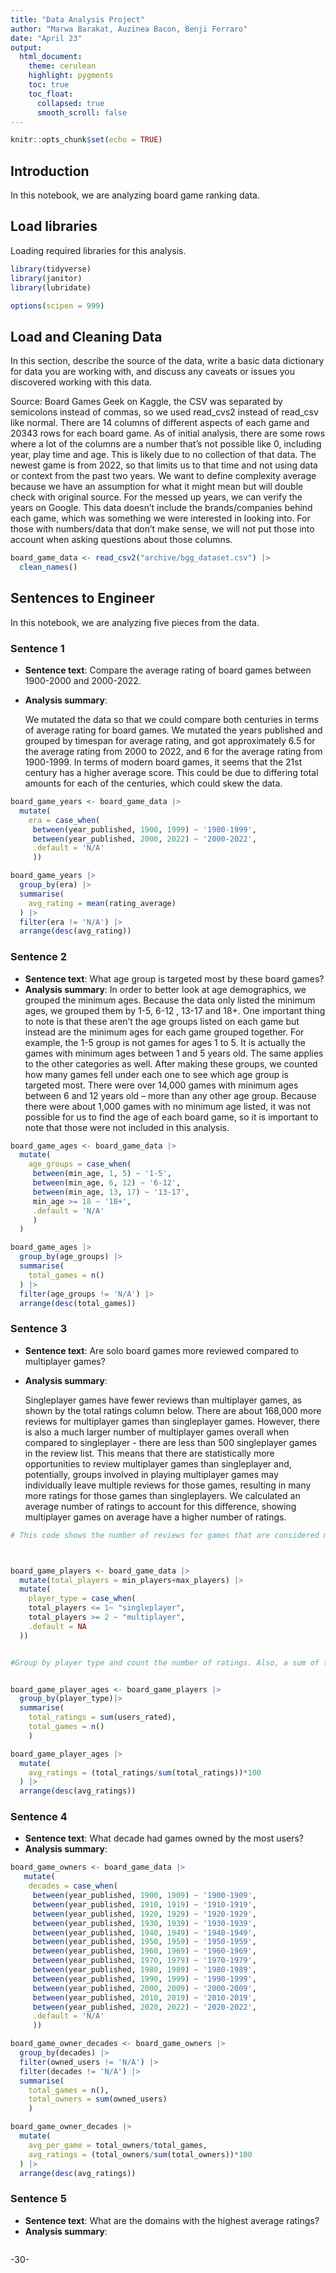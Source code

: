 ```yaml
---
title: "Data Analysis Project"
author: "Marwa Barakat, Auzinea Bacon, Benji Ferraro"
date: "April 23"
output:
  html_document:
    theme: cerulean
    highlight: pygments
    toc: true
    toc_float:
      collapsed: true
      smooth_scroll: false
---
```


```r
knitr::opts_chunk$set(echo = TRUE)
```

## Introduction

In this notebook, we are analyzing board game ranking data.

## Load libraries

Loading required libraries for this analysis.

```r
library(tidyverse)
library(janitor)
library(lubridate)

options(scipen = 999)
```

## Load and Cleaning Data

In this section, describe the source of the data, write a basic data dictionary for data you are working with, and discuss any caveats or issues you discovered working with this data.

Source: Board Games Geek on Kaggle, the CSV was separated by semicolons instead of commas, so we used read_cvs2 instead of read_csv like normal. There are 14 columns of different aspects of each game and 20343 rows for each board game. As of initial analysis, there are some rows where a lot of the columns are a number that's not possible like 0, including year, play time and age. This is likely due to no collection of that data. The newest game is from 2022, so that limits us to that time and not using data or context from the past two years. We want to define complexity average because we have an assumption for what it might mean but will double check with original source. For the messed up years, we can verify the years on Google. This data doesn't include the brands/companies behind each game, which was something we were interested in looking into. For those with numbers/data that don't make sense, we will not put those into account when asking questions about those columns.

```r
board_game_data <- read_csv2("archive/bgg_dataset.csv") |>
  clean_names()

```

## Sentences to Engineer

In this notebook, we are analyzing five pieces from the data.

### Sentence 1

-   **Sentence text**: Compare the average rating of board games between 1900-2000 and 2000-2022.

-   **Analysis summary**:

    We mutated the data so that we could compare both centuries in terms of average rating for board games. We mutated the years published and grouped by timespan for average rating, and got approximately 6.5 for the average rating from 2000 to 2022, and 6 for the average rating from 1900-1999. In terms of modern board games, it seems that the 21st century has a higher average score. This could be due to differing total amounts for each of the centuries, which could skew the data.

```r
board_game_years <- board_game_data |>
  mutate(
    era = case_when(
     between(year_published, 1900, 1999) ~ '1900-1999',
     between(year_published, 2000, 2022) ~ '2000-2022',
     .default = 'N/A'
     ))

board_game_years |>
  group_by(era) |>
  summarise(
    avg_rating = mean(rating_average)
  ) |>
  filter(era != 'N/A') |>
  arrange(desc(avg_rating))
```

### Sentence 2

-   **Sentence text**: What age group is targeted most by these board games?
-   **Analysis summary**: In order to better look at age demographics, we grouped the minimum ages. Because the data only listed the minimum ages, we grouped them by 1-5, 6-12 , 13-17 and 18+. One important thing to note is that these aren't the age groups listed on each game but instead are the minimum ages for each game grouped together. For example, the 1-5 group is not games for ages 1 to 5. It is actually the games with minimum ages between 1 and 5 years old. The same applies to the other categories as well. After making these groups, we counted how many games fell under each one to see which age group is targeted most. There were over 14,000 games with minimum ages between 6 and 12 years old – more than any other age group. Because there were about 1,000 games with no minimum age listed, it was not possible for us to find the age of each board game, so it is important to note that those were not included in this analysis.

```r
board_game_ages <- board_game_data |>
  mutate(
    age_groups = case_when(
     between(min_age, 1, 5) ~ '1-5',
     between(min_age, 6, 12) ~ '6-12',
     between(min_age, 13, 17) ~ '13-17',
     min_age >= 18 ~ '18+',
     .default = 'N/A'
     )
  ) 

board_game_ages |>
  group_by(age_groups) |>
  summarise(
    total_games = n()
  ) |>
  filter(age_groups != 'N/A') |>
  arrange(desc(total_games))
```

### Sentence 3

-   **Sentence text**: Are solo board games more reviewed compared to multiplayer games?

-   **Analysis summary**:

    Singleplayer games have fewer reviews than multiplayer games, as shown by the total ratings column below. There are about 168,000 more reviews for multiplayer games than singleplayer games. However, there is also a much larger number of multiplayer games overall when compared to singleplayer - there are less than 500 singleplayer games in the review list. This means that there are statistically more opportunities to review multiplayer games than singleplayer and, potentially, groups involved in playing multiplayer games may individually leave multiple reviews for those games, resulting in many more ratings for those games than singleplayers. We calculated an average number of ratings to account for this difference, showing multiplayer games on average have a higher number of ratings.

```r
# This code shows the number of reviews for games that are considered multiplayer (2 or more players) compared to those that are considered singleplayer (no more than 1 player)



board_game_players <- board_game_data |>
  mutate(total_players = min_players+max_players) |>
  mutate(
    player_type = case_when(
    total_players <= 1~ "singleplayer",
    total_players >= 2 ~ "multiplayer",
    .default = NA
  ))


#Group by player type and count the number of ratings. Also, a sum of the number of games considered multiplayer and singleplayer for context.


board_game_player_ages <- board_game_players |> 
  group_by(player_type)|>
  summarise(
    total_ratings = sum(users_rated),
    total_games = n()
    )

board_game_player_ages |>
  mutate(
    avg_ratings = (total_ratings/sum(total_ratings))*100
  ) |>
  arrange(desc(avg_ratings))

```

### Sentence 4

-   **Sentence text**: What decade had games owned by the most users?
-   **Analysis summary**:

```r

board_game_owners <- board_game_data |>
   mutate(
    decades = case_when(
     between(year_published, 1900, 1909) ~ '1900-1909',
     between(year_published, 1910, 1919) ~ '1910-1919',
     between(year_published, 1920, 1929) ~ '1920-1929',
     between(year_published, 1930, 1939) ~ '1930-1939',
     between(year_published, 1940, 1949) ~ '1940-1949',
     between(year_published, 1950, 1959) ~ '1950-1959',
     between(year_published, 1960, 1969) ~ '1960-1969',
     between(year_published, 1970, 1979) ~ '1970-1979',
     between(year_published, 1980, 1989) ~ '1980-1989',
     between(year_published, 1990, 1999) ~ '1990-1999',
     between(year_published, 2000, 2009) ~ '2000-2009',
     between(year_published, 2010, 2019) ~ '2010-2019',
     between(year_published, 2020, 2022) ~ '2020-2022',
     .default = 'N/A'
     ))

board_game_owner_decades <- board_game_owners |>
  group_by(decades) |>
  filter(owned_users != 'N/A') |>
  filter(decades != 'N/A') |>
  summarise(
    total_games = n(),
    total_owners = sum(owned_users)
    ) 

board_game_owner_decades |>
  mutate(
    avg_per_game = total_owners/total_games,
    avg_ratings = (total_owners/sum(total_owners))*100
  ) |>
  arrange(desc(avg_ratings))
```

### Sentence 5

-   **Sentence text**: What are the domains with the highest average ratings?
-   **Analysis summary**:

```r


```

-30-
